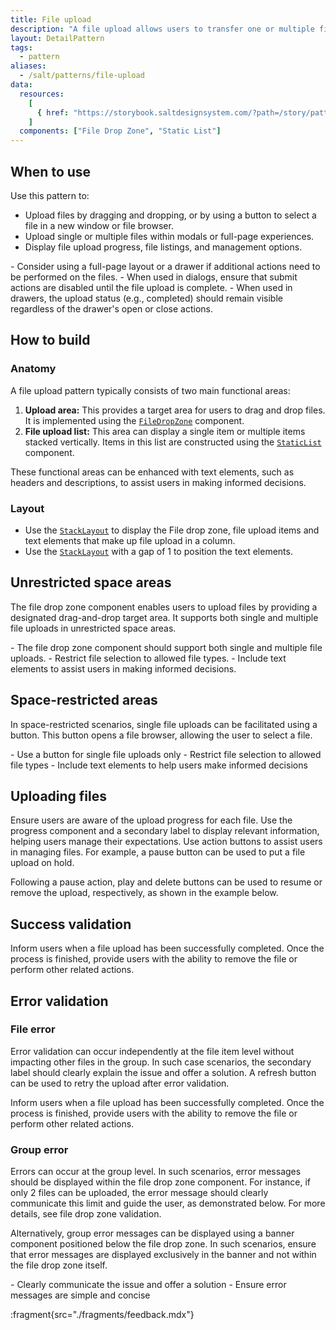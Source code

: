 ```yaml
---
title: File upload
description: "A file upload allows users to transfer one or multiple files from an external source to the web application. This pattern is commonly embedded in forms or as a standalone element."
layout: DetailPattern
tags:
  - pattern
aliases:
  - /salt/patterns/file-upload
data:
  resources:
    [
      { href: "https://storybook.saltdesignsystem.com/?path=/story/patterns-file-upload--file-upload-example", label: "Examples" }
    ]
  components: ["File Drop Zone", "Static List"]
---
```


<Diagram
  src="/img/patterns/file-upload/file-upload.png"
  alt="File upload"
  border
/>

## When to use

Use this pattern to:

- Upload files by dragging and dropping, or by using a button to select a file in a new window or file browser.
- Upload single or multiple files within modals or full-page experiences.
- Display file upload progress, file listings, and management options.

<GuidanceCallout type="positive" customPillText="Best practices">
  - Consider using a full-page layout or a drawer if additional actions need to be performed on the files. 
  - When used in dialogs, ensure that submit actions are disabled until the file upload is complete. 
  - When used in drawers, the upload status (e.g., completed) should remain  visible regardless of the drawer's open or close actions.
</GuidanceCallout>

## How to build

### Anatomy

A file upload pattern typically consists of two main functional areas:

1. **Upload area:** This provides a target area for users to drag and drop files. It is implemented using the [`FileDropZone`](/salt/components/file-drop-zone) component.
2. **File upload list:** This area can display a single item or multiple items stacked vertically. Items in this list are constructed using the [`StaticList`](/salt/components/static-list) component.

These functional areas can be enhanced with text elements, such as headers and descriptions, to assist users in making informed decisions.

<Diagram
  src="/img/patterns/file-upload/file-upload-anatomy.png"
  alt="File upload anatomy"
  border
/>

### Layout

- Use the [`StackLayout`](/salt/components/layouts/stack-layout) to display the File drop zone, file upload items and text elements that make up file upload in a column.
- Use the [`StackLayout`](/salt/components/layouts/flex-layout) with a gap of 1 to position the text elements.

<Diagram
  src="/img/patterns/file-upload/file-upload-layout.png"
  alt="File upload with layout annotations."
  border
/>

## Unrestricted space areas

The file drop zone component enables users to upload files by providing a designated drag-and-drop target area. It supports both single and multiple file uploads in unrestricted space areas.

<Diagram
  src="/img/patterns/file-upload/file-upload-unrestricted-space-areas.png"
  alt="File upload in an unrestricted space area."
  border
/>

<GuidanceCallout type="positive" customPillText="Best practices">
  - The file drop zone component should support both single and multiple file uploads.
  - Restrict file selection to allowed file types.
  - Include text elements to assist users in making informed decisions.
</GuidanceCallout>

## Space-restricted areas

In space-restricted scenarios, single file uploads can be facilitated using a button. This button opens a file browser, allowing the user to select a file.

<Diagram
  src="/img/patterns/file-upload/file-upload-restricted-space-areas.png"
  alt="File upload in a restricted space area."
  border
/>

<GuidanceCallout type="positive" customPillText="Best practices">
  - Use a button for single file uploads only
  - Restrict file selection to allowed file types
  - Include text elements to help users make informed decisions
</GuidanceCallout>

## Uploading files

Ensure users are aware of the upload progress for each file. Use the progress component and a secondary label to display relevant information, helping users manage their expectations. Use action buttons to assist users in managing files. For example, a pause button can be used to put a file upload on hold.

<Diagram
  src="/img/patterns/file-upload/file-upload-pause-action.png"
  alt="File upload with a pause action."
  border
/>

Following a pause action, play and delete buttons can be used to resume or remove the upload, respectively, as shown in the example below.

<Diagram
  src="/img/patterns/file-upload/file-upload-resume-action.png"
  alt="File upload with a resume action."
  border
/>

## Success validation

Inform users when a file upload has been successfully completed. Once  the process is finished, provide users with the ability to remove the  file or perform other related actions.

<Diagram
  src="/img/patterns/file-upload/file-upload-success-validation.png"
  alt="File upload with success validation."
  border
/>

## Error validation

### File error

Error validation can occur independently at the file item level without impacting other files in the group. In such case scenarios, the secondary label should clearly explain the issue and offer a solution. A refresh button can be used to retry the upload after error validation.

Inform users when a file upload has been successfully completed. Once  the process is finished, provide users with the ability to remove the  file or perform other related actions.

<Diagram
  src="/img/patterns/file-upload/file-upload-file-error.png"
  alt="File upload with a file error."
  border
/>

### Group error

Errors can occur at the group level. In such scenarios, error messages should be displayed within the file drop zone component. For instance, if only 2 files can be uploaded, the error message should clearly communicate this limit and guide the user, as demonstrated  below. For more details, see file drop zone validation.

<Diagram
  src="/img/patterns/file-upload/file-upload-group-error.png"
  alt="File upload with a group error message."
  border
/>

Alternatively, group error messages can be displayed using a banner component positioned below the file drop zone. In such scenarios, ensure that error messages are displayed exclusively in the banner and not  within the file drop zone itself.

<Diagram
  src="/img/patterns/file-upload/file-upload-group-error-banner.png"
  alt="File upload with a group error message banner."
  border
/>

<GuidanceCallout type="positive" customPillText="Best practices">
  - Clearly communicate the issue and offer a solution
  - Ensure error messages are simple and concise
</GuidanceCallout>

:fragment{src="./fragments/feedback.mdx"}
